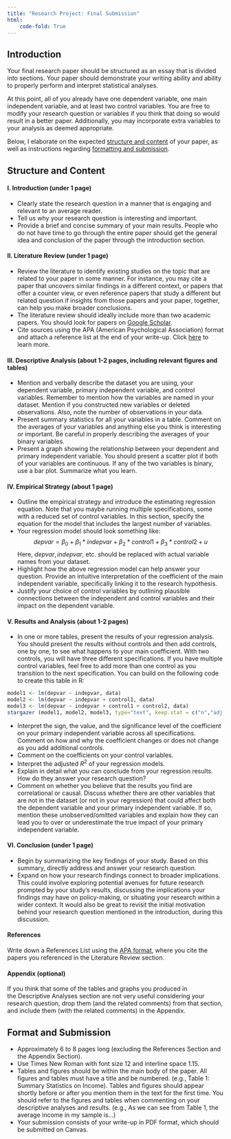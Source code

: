 ```yaml
---
title: "Research Project: Final Submission"
html:
    code-fold: True
---
```


## Introduction

Your final research paper should be structured as an essay that is divided into sections. Your paper should demonstrate your writing ability and ability to properly perform and interpret statistical analyses.

At this point, all of you already have one dependent variable, one main independent variable, and at least two control variables. You are free to modify your research question or variables if you think that doing so would result in a better paper. Additionally, you may incorporate extra variables to your analysis as deemed appropriate.

Below, I elaborate on the expected [structure and content](#structure-and-content) of your paper, as well as instructions regarding [formatting and submission](#format-and-submission). 

<!-- At the bottom of the page, you’ll also find a [rubric](#rubric) that will be used for grading. Finally, here are some [slides](final-submission-slides.pdf) that briefly go over the instructions provided below. -->

## Structure and Content {#structure-and-content}

#### I. Introduction (under 1 page)

-   Clearly state the research question in a manner that is engaging and relevant to an average reader.
-   Tell us why your research question is interesting and important. 
-   Provide a brief and concise summary of your main results. People who do not have time to go through the entire paper should get the general idea and conclusion of the paper through the introduction section.

#### II. Literature Review (under 1 page)

-   Review the literature to identify existing studies on the topic that are related to your paper in some manner. For instance, you may cite a paper that uncovers similar findings in a different context, or papers that offer a counter view, or even reference papers that study a different but related question if insights from those papers and your paper, together, can help you make broader conclusions.
-   The literature review should ideally include more than two academic papers. You should look for papers on [Google Scholar](https://scholar.google.com).
-   Cite sources using the APA (American Psychological Association) format and attach a reference list at the end of your write-up. Click [here](https://www.mendeley.com/guides/apa-citation-guide/) to learn more. 

#### III. Descriptive Analysis (about 1-2 pages, including relevant figures and tables)

-   Mention and verbally describe the dataset you are using, your dependent variable, primary independent variable, and control variables. Remember to mention how the variables are named in your dataset. Mention if you constructed new variables or deleted observations. Also, note the number of observations in your data.
-   Present summary statistics for all your variables in a table. Comment on the averages of your variables and anything else you think is interesting or important. Be careful in properly describing the averages of your binary variables.
-   Present a graph showing the relationship between your dependent and primary independent variable. You should present a scatter plot if both of your variables are continuous. If any of the two variables is binary, use a bar plot. Summarize what you learn.

#### IV. Empirical Strategy (about 1 page)

-   Outline the empirical strategy and introduce the estimating regression equation. Note that you maybe running multiple specifications, some with a reduced set of control variables. In this section, specify the equation for the model that includes the largest number of variables.
-   Your regression model should look something like: $$ depvar = \beta_0 + \beta_1*indepvar + \beta_2*control1 + \beta_3*control2 + u $$ Here, $depvar, indepvar$, etc. should be replaced with actual variable names from your dataset.
-   Highlight how the above regression model can help answer your question. Provide an intuitive interpretation of the coefficient of the main independent variable, specifically linking it to the research hypothesis.
-   Justify your choice of control variables by outlining plausible connections between the independent and control variables and their impact on the dependent variable.

#### V. Results and Analysis (about 1-2 pages)

-   In one or more tables, present the results of your regression analysis. You should present the results without controls and then add controls, one by one, to see what happens to your main coefficient. With two controls, you will have three different specifications. If you have multiple control variables, feel free to add more than one control as you transition to the next specification. You can build on the following code to create this table in R:
``` r
model1 <- lm(depvar ~ indepvar, data)
model2 <- lm(depvar ~ indepvar + control1, data)
model3 <- lm(depvar ~ indepvar + control1 + control2, data)
stargazer (model1, model2, model3, type="text", keep.stat = c("n","adj.rsq"))
```
- Interpret the sign, the value, and the significance level of the coefficient on your primary independent variable across all specifications. Comment on how and why the coefficient changes or does not change as you add additional controls. 
- Comment on the coefficients on your control variables.
- Interpret the adjusted $R^2$ of your regression models.
- Explain in detail what you can conclude from your regression results. How do they answer your research question? 
- Comment on whether you believe that the results you find are correlational or causal. Discuss whether there are other variables that are not in the dataset (or not in your regression) that could affect both the dependent variable and your primary independent variable. If so, mention these unobserved/omitted variables and explain how they can lead you to over or underestimate the true impact of your primary independent variable.

#### VI. Conclusion (under 1 page)

-   Begin by summarizing the key findings of your study. Based on this summary, directly address and answer your research question.
-   Expand on how your research findings connect to broader implications. This could involve exploring potential avenues for future research prompted by your study's results, discussing the implications your findings may have on policy-making, or situating your research within a wider context. It would also be great to revisit the initial motivation behind your research question mentioned in the introduction, during this discussion.

#### References

Write down a References List using the [APA format](https://www.mendeley.com/guides/apa-citation-guide/), where you cite the papers you referenced in the Literature Review section.

#### Appendix (optional)

If you think that some of the tables and graphs you produced in the Descriptive Analyses section are not very useful considering your research question, drop them (and the related comments) from that section, and include them (with the related comments) in the Appendix.

## Format and Submission {#format-and-submission}

-   Approximately 6 to 8 pages long (excluding the References Section and the Appendix Section). 
-   Use Times New Roman with font size 12 and interline space 1.15.
-   Tables and figures should be within the main body of the paper. All figures and tables must have a title and be numbered. (e.g., Table 1: Summary Statistics on Income). Tables and figures should appear shortly before or after you mention them in the text for the first time. You should refer to the figures and tables when commenting on your descriptive analyses and results. (e.g., As we can see from Table 1, the average income in my sample is…)
-   Your submission consists of your write-up in PDF format, which should be submitted on Canvas.

<!-- ## Rubric {#rubric}

<iframe src="final-rubric.html" width="100%" height="800px" scrolling="no">

</iframe> -->
